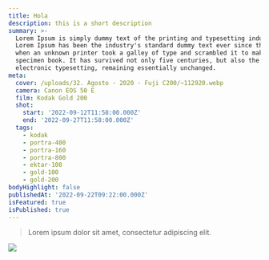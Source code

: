 ```yaml
---
title: Hola
description: this is a short description
summary: >-
  Lorem Ipsum is simply dummy text of the printing and typesetting industry.
  Lorem Ipsum has been the industry's standard dummy text ever since the 1500s,
  when an unknown printer took a galley of type and scrambled it to make a type
  specimen book. It has survived not only five centuries, but also the leap into
  electronic typesetting, remaining essentially unchanged.
meta:
  cover: /uploads/32. Agosto - 2020 - Fuji C200/~112920.webp
  camera: Canon EOS 50 E
  film: Kodak Gold 200
  shot:
    start: '2022-09-12T11:58:00.000Z'
    end: '2022-09-27T11:58:00.000Z'
  tags:
    - kodak
    - portra-400
    - portra-160
    - portra-800
    - ektar-100
    - gold-100
    - gold-200
bodyHighlight: false
publishedAt: '2022-09-22T09:22:00.000Z'
isFeatured: true
isPublished: true
---
```


<BlockQuote authorName="Tolstoi">
  Lorem ipsum dolor sit amet, consectetur adipiscing elit.
</BlockQuote>

![](</uploads/32. Agosto - 2020 - Fuji C200/~112920.webp>)

